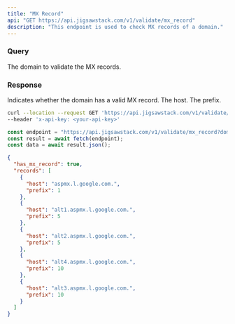 ```yaml
---
title: "MX Record"
api: "GET https://api.jigsawstack.com/v1/validate/mx_record"
description: "This endpoint is used to check MX records of a domain."
---
```


### Query

<ParamField query="domain" type="string" required>
  The domain to validate the MX records.
</ParamField>

<Snippet file="header.mdx" />

### Response

<ResponseField name="has_mx_record" type="boolean">
  Indicates whether the domain has a valid MX record.
</ResponseField>

<ResponseField name="records" type="record Object">
  <Expandable title="properties">
    <ResponseField name="host" type="string">
      The host.
    </ResponseField>
    <ResponseField name="prefix" type="number">
      The prefix.
    </ResponseField>
  </Expandable>
</ResponseField>

<RequestExample>

```bash cURL
curl --location --request GET 'https://api.jigsawstack.com/v1/validate/mx_record?domain=""' \
--header 'x-api-key: <your-api-key>'
```

```javascript Node.js
const endpoint = "https://api.jigsawstack.com/v1/validate/mx_record?domain=''";
const result = await fetch(endpoint);
const data = await result.json();
```

</RequestExample>

<ResponseExample>

```json Response
{
  "has_mx_record": true,
  "records": [
    {
      "host": "aspmx.l.google.com.",
      "prefix": 1
    },
    {
      "host": "alt1.aspmx.l.google.com.",
      "prefix": 5
    },
    {
      "host": "alt2.aspmx.l.google.com.",
      "prefix": 5
    },
    {
      "host": "alt4.aspmx.l.google.com.",
      "prefix": 10
    },
    {
      "host": "alt3.aspmx.l.google.com.",
      "prefix": 10
    }
  ]
}
```

</ResponseExample>
